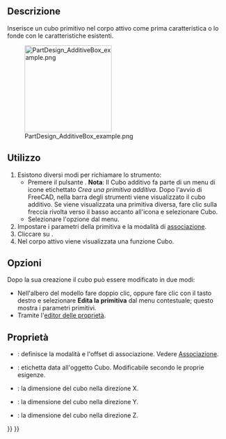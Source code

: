 <languages/>

{{Docnav/it
|[[PartDesign_AdditiveHelix/it|Elica additiva]]
|[[PartDesign_AdditiveCylinder/it|Cilindro additivo]]
|[[PartDesign_Workbench/it|PartDesign]]
|IconL=PartDesign_AdditiveHelix.svg
|IconR=PartDesign_AdditiveCylinder.svg
|IconC=Workbench_PartDesign.svg
}}

{{GuiCommand/it
|Name=PartDesign AdditiveBox
|Name/it=Cubo additivo
|MenuLocation=Part Design → Crea una primitiva additiva → Cubo
|Workbenches=[[PartDesign_Workbench/it|PartDesign]]
|Version=0.17
|SeeAlso=[[PartDesign_CompPrimitiveAdditive/it|Primitiva additiva]], [[PartDesign_SubtractiveBox/it|Cubo sottrattivo]]
}}

<span id="Description"></span>
==Descrizione==

Inserisce un cubo primitivo nel corpo attivo come prima caratteristica o lo fonde con le caratteristiche esistenti.

[[File:PartDesign_AdditiveBox_example.png|200px]]

<span id="Usage"></span>
==Utilizzo==

# Esistono diversi modi per richiamare lo strumento:
#* Premere il pulsante {{Button|[[File:PartDesign_AdditiveBox.svg|16px]] [[PartDesign_AdditiveBox|Cubo]]}}. '''Nota''': Il Cubo additivo fa parte di un menu di icone etichettato ''Crea una primitiva additiva''. Dopo l'avvio di FreeCAD, nella barra degli strumenti viene visualizzato il cubo additivo. Se viene visualizzata una primitiva diversa, fare clic sulla freccia rivolta verso il basso accanto all'icona e selezionare Cubo.
#* Selezionare l'opzione {{MenuCommand|Part Design → Crea una primitiva additiva → [[Image:PartDesign_AdditiveBox.svg|16px]] Cubo}} dal menu.
# Impostare i parametri della primitiva e la modalità di  [[Part_EditAttachment/it|associazione]].
# Cliccare su {{Button|OK}}.
# Nel corpo attivo viene visualizzata una funzione Cubo.

<span id="Options"></span>
== Opzioni ==

Dopo la sua creazione il cubo può essere modificato in due modi:
* Nell'albero del modello fare doppio clic, oppure fare clic con il tasto destro e selezionare '''Edita la primitiva''' dal menu contestuale; questo mostra i parametri primitivi.
* Tramite l'[[Property_editor/it|editor delle proprietà]].

<span id="Properties"></span>
== Proprietà ==

* {{PropertyData/it|Attachment}}: definisce la modalità e l'offset di associazione. Vedere [[Part_EditAttachment/it|Associazione]].
* {{PropertyData/it|Label}}: etichetta data all'oggetto Cubo. Modificabile secondo le proprie esigenze.
* {{PropertyData/it|Length}}: la dimensione del cubo nella direzione X.
* {{PropertyData/it|Width}}: la dimensione del cubo nella direzione Y.
* {{PropertyData/it|Height}}: la dimensione del cubo nella direzione Z.


{{Docnav/it
|[[PartDesign_AdditiveHelix/it|Elica additiva]]
|[[PartDesign_AdditiveCylinder/it|Cilindro additivo]]
|[[PartDesign_Workbench/it|PartDesign]]
|IconL=PartDesign_AdditiveHelix.svg
|IconR=PartDesign_AdditiveCylinder.svg
|IconC=Workbench_PartDesign.svg
}}

{{PartDesign_Tools_navi{{#translation:}}}}
{{Userdocnavi{{#translation:}}}}
